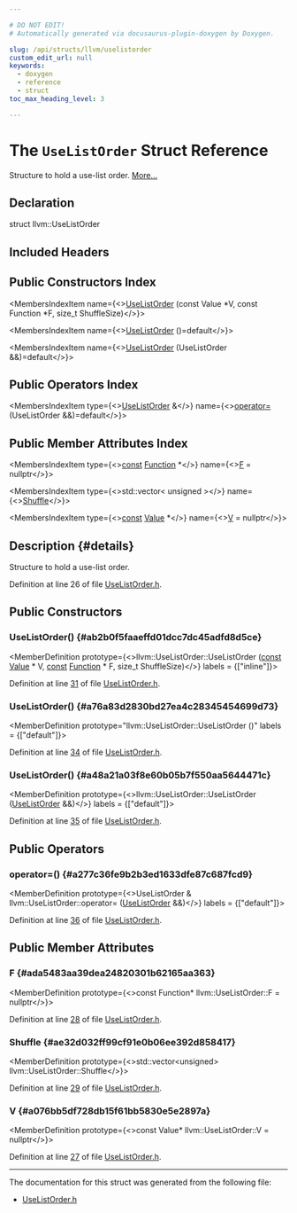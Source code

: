 ```yaml
---

# DO NOT EDIT!
# Automatically generated via docusaurus-plugin-doxygen by Doxygen.

slug: /api/structs/llvm/uselistorder
custom_edit_url: null
keywords:
  - doxygen
  - reference
  - struct
toc_max_heading_level: 3

---
```





# The `UseListOrder` Struct Reference

<DoxygenPage pluginConfig={pluginConfig}>

Structure to hold a use-list order. <a href="#details">More...</a>

## Declaration

<CodeBlock>struct llvm::UseListOrder</CodeBlock>

## Included Headers

<IncludesList>
<IncludesListItem
  filePath="llvm/IR/UseListOrder.h"
  permalink="/docs/api/files/include/include/llvm/include/llvm/ir/uselistorder-h"
  isLocal="true" />
</IncludesList>

## Public Constructors Index

<MembersIndex>

<MembersIndexItem
  name={<><a href="#ab2b0f5faaeffd01dcc7dc45adfd8d5ce">UseListOrder</a> (const Value &#42;V, const Function &#42;F, size&#95;t ShuffleSize)</>}>
</MembersIndexItem>

<MembersIndexItem
  name={<><a href="#a76a83d2830bd27ea4c28345454699d73">UseListOrder</a> ()=default</>}>
</MembersIndexItem>

<MembersIndexItem
  name={<><a href="#a48a21a03f8e60b05b7f550aa5644471c">UseListOrder</a> (UseListOrder &amp;&amp;)=default</>}>
</MembersIndexItem>

</MembersIndex>

## Public Operators Index

<MembersIndex>

<MembersIndexItem
  type={<><a href="/docs/api/structs/llvm/uselistorder">UseListOrder</a> &amp;</>}
  name={<><a href="#a277c36fe9b2b3ed1633dfe87c687fcd9">operator=</a> (UseListOrder &amp;&amp;)=default</>}>
</MembersIndexItem>

</MembersIndex>

## Public Member Attributes Index

<MembersIndex>

<MembersIndexItem
  type={<><a href="/docs/api/files/lib/lib/target/lib/target/aarch64/aarch64promoteconstant-cpp/#a90f8350fecae261c25be85d38b451bff">const</a> <a href="/docs/api/classes/llvm/function">Function</a> &#42;</>}
  name={<><a href="#ada5483aa39dea24820301b62165aa363">F</a> = nullptr</>}>
</MembersIndexItem>

<MembersIndexItem
  type={<>std::vector&lt; unsigned &gt;</>}
  name={<><a href="#ae32d032ff99cf91e0b06ee392d858417">Shuffle</a></>}>
</MembersIndexItem>

<MembersIndexItem
  type={<><a href="/docs/api/files/lib/lib/target/lib/target/aarch64/aarch64promoteconstant-cpp/#a90f8350fecae261c25be85d38b451bff">const</a> <a href="/docs/api/classes/llvm/value">Value</a> &#42;</>}
  name={<><a href="#a076bb5df728db15f61bb5830e5e2897a">V</a> = nullptr</>}>
</MembersIndexItem>

</MembersIndex>

## Description {#details}

Structure to hold a use-list order.

Definition at line 26 of file <a href="/docs/api/files/include/include/llvm/include/llvm/ir/uselistorder-h">UseListOrder.h</a>.

<SectionDefinition>

## Public Constructors

### UseListOrder() {#ab2b0f5faaeffd01dcc7dc45adfd8d5ce}

<MemberDefinition
  prototype={<>llvm::UseListOrder::UseListOrder (<a href="/docs/api/files/lib/lib/target/lib/target/aarch64/aarch64promoteconstant-cpp/#a90f8350fecae261c25be85d38b451bff">const</a> <a href="/docs/api/classes/llvm/value">Value</a> &#42; V, <a href="/docs/api/files/lib/lib/target/lib/target/aarch64/aarch64promoteconstant-cpp/#a90f8350fecae261c25be85d38b451bff">const</a> <a href="/docs/api/classes/llvm/function">Function</a> &#42; F, size&#95;t ShuffleSize)</>}
  labels = {["inline"]}>

Definition at line <a href="/docs/api/files/include/include/llvm/include/llvm/ir/uselistorder-h/#l00031">31</a> of file <a href="/docs/api/files/include/include/llvm/include/llvm/ir/uselistorder-h">UseListOrder.h</a>.
</MemberDefinition>

### UseListOrder() {#a76a83d2830bd27ea4c28345454699d73}

<MemberDefinition
  prototype="llvm::UseListOrder::UseListOrder ()"
  labels = {["default"]}>

Definition at line <a href="/docs/api/files/include/include/llvm/include/llvm/ir/uselistorder-h/#l00034">34</a> of file <a href="/docs/api/files/include/include/llvm/include/llvm/ir/uselistorder-h">UseListOrder.h</a>.
</MemberDefinition>

### UseListOrder() {#a48a21a03f8e60b05b7f550aa5644471c}

<MemberDefinition
  prototype={<>llvm::UseListOrder::UseListOrder (<a href="/docs/api/structs/llvm/uselistorder">UseListOrder</a> &amp;&amp;)</>}
  labels = {["default"]}>

Definition at line <a href="/docs/api/files/include/include/llvm/include/llvm/ir/uselistorder-h/#l00035">35</a> of file <a href="/docs/api/files/include/include/llvm/include/llvm/ir/uselistorder-h">UseListOrder.h</a>.
</MemberDefinition>

</SectionDefinition>

<SectionDefinition>

## Public Operators

### operator=() {#a277c36fe9b2b3ed1633dfe87c687fcd9}

<MemberDefinition
  prototype={<>UseListOrder &amp; llvm::UseListOrder::operator= (<a href="/docs/api/structs/llvm/uselistorder">UseListOrder</a> &amp;&amp;)</>}
  labels = {["default"]}>

Definition at line <a href="/docs/api/files/include/include/llvm/include/llvm/ir/uselistorder-h/#l00036">36</a> of file <a href="/docs/api/files/include/include/llvm/include/llvm/ir/uselistorder-h">UseListOrder.h</a>.
</MemberDefinition>

</SectionDefinition>

<SectionDefinition>

## Public Member Attributes

### F {#ada5483aa39dea24820301b62165aa363}

<MemberDefinition
  prototype={<>const Function&#42; llvm::UseListOrder::F = nullptr</>}>

Definition at line <a href="/docs/api/files/include/include/llvm/include/llvm/ir/uselistorder-h/#l00028">28</a> of file <a href="/docs/api/files/include/include/llvm/include/llvm/ir/uselistorder-h">UseListOrder.h</a>.
</MemberDefinition>

### Shuffle {#ae32d032ff99cf91e0b06ee392d858417}

<MemberDefinition
  prototype={<>std::vector&lt;unsigned&gt; llvm::UseListOrder::Shuffle</>}>

Definition at line <a href="/docs/api/files/include/include/llvm/include/llvm/ir/uselistorder-h/#l00029">29</a> of file <a href="/docs/api/files/include/include/llvm/include/llvm/ir/uselistorder-h">UseListOrder.h</a>.
</MemberDefinition>

### V {#a076bb5df728db15f61bb5830e5e2897a}

<MemberDefinition
  prototype={<>const Value&#42; llvm::UseListOrder::V = nullptr</>}>

Definition at line <a href="/docs/api/files/include/include/llvm/include/llvm/ir/uselistorder-h/#l00027">27</a> of file <a href="/docs/api/files/include/include/llvm/include/llvm/ir/uselistorder-h">UseListOrder.h</a>.
</MemberDefinition>

</SectionDefinition>

<hr/>

The documentation for this struct was generated from the following file:

<ul>
<li><a href="/docs/api/files/include/include/llvm/include/llvm/ir/uselistorder-h">UseListOrder.h</a></li>
</ul>

</DoxygenPage>
